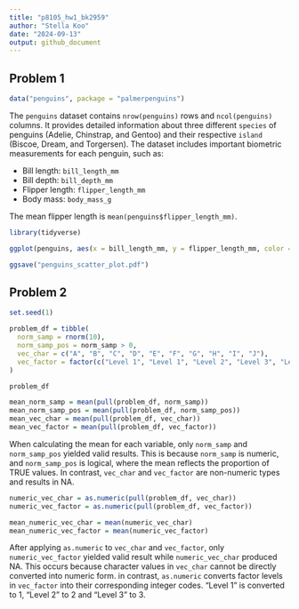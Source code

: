 ```yaml
---
title: "p8105_hw1_bk2959"
author: "Stella Koo"
date: "2024-09-13"
output: github_document
---
```


## Problem 1
```r
data("penguins", package = "palmerpenguins")
```

The `penguins` dataset contains `nrow(penguins)` rows and `ncol(penguins)` columns. 
It provides detailed information about three different `species` of penguins (Adelie, Chinstrap, and Gentoo) and their respective `island` (Biscoe, Dream, and Torgersen). 
The dataset includes important biometric measurements for each penguin, such as:

* Bill length: `bill_length_mm`
* Bill depth: `bill_depth_mm`
* Flipper length: `flipper_length_mm`
* Body mass: `body_mass_g`

The mean flipper length is `mean(penguins$flipper_length_mm)`.

```r
library(tidyverse)

ggplot(penguins, aes(x = bill_length_mm, y = flipper_length_mm, color = species)) + geom_point()

ggsave("penguins_scatter_plot.pdf")
```

## Problem 2

```r
set.seed(1)

problem_df = tibble(
  norm_samp = rnorm(10),
  norm_samp_pos = norm_samp > 0,
  vec_char = c("A", "B", "C", "D", "E", "F", "G", "H", "I", "J"),
  vec_factor = factor(c("Level 1", "Level 1", "Level 2", "Level 3", "Level 2", "Level 1", "Level 2", "Level 3", "Level 3", "Level 1"))
)

problem_df
```

```r
mean_norm_samp = mean(pull(problem_df, norm_samp))
mean_norm_samp_pos = mean(pull(problem_df, norm_samp_pos))
mean_vec_char = mean(pull(problem_df, vec_char))
mean_vec_factor = mean(pull(problem_df, vec_factor))
```


When calculating the mean for each variable, only `norm_samp` and `norm_samp_pos` yielded valid results. This is because `norm_samp` is numeric, and `norm_samp_pos` is logical, where the mean reflects the proportion of TRUE values. In contrast, `vec_char` and `vec_factor` are non-numeric types and results in NA. 

```r
numeric_vec_char = as.numeric(pull(problem_df, vec_char))
numeric_vec_factor = as.numeric(pull(problem_df, vec_factor))

mean_numeric_vec_char = mean(numeric_vec_char)
mean_numeric_vec_factor = mean(numeric_vec_factor)
```

After applying `as.numeric` to `vec_char` and `vec_factor`, only `numeric_vec_factor` yielded valid result while `numeric_vec_char` produced NA. This occurs because character values in `vec_char` cannot be directly converted into numeric form. 
in contrast, `as.numeric` converts factor levels in `vec_factor` into their corresponding integer codes. "Level 1" is converted to 1, "Level 2" to 2 and "Level 3" to 3. 
